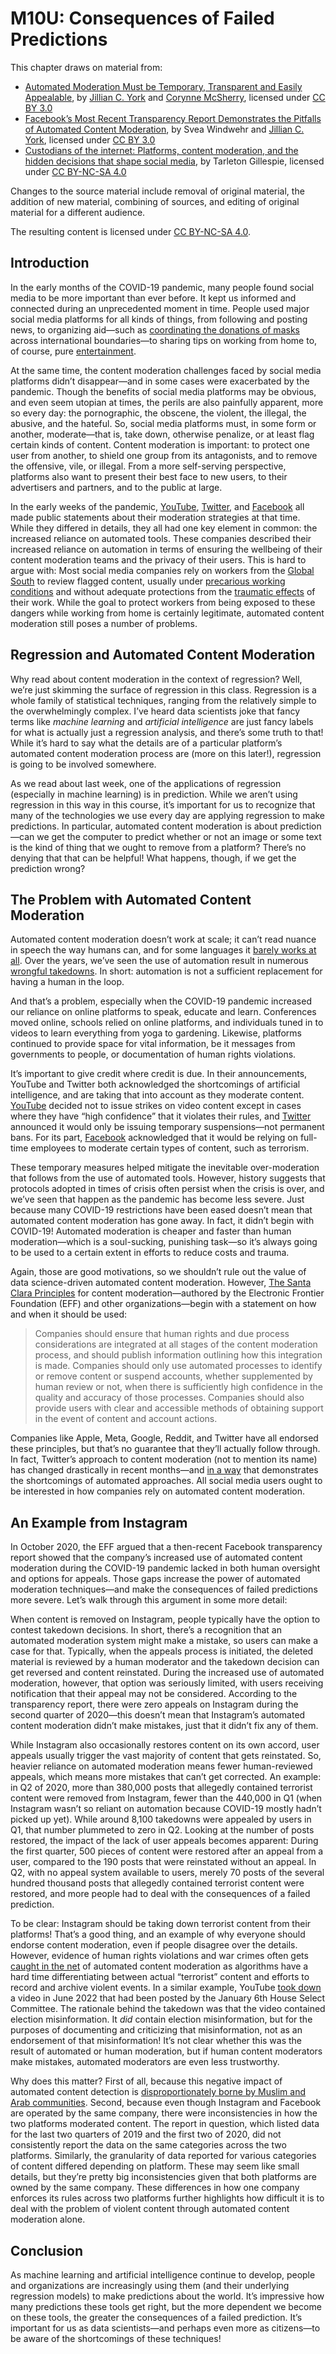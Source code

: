 # M10U: Consequences of Failed Predictions

This chapter draws on material from:

* [Automated Moderation Must be Temporary, Transparent and Easily Appealable](https://www.eff.org/deeplinks/2020/04/automated-moderation-must-be-temporary-transparent-and-easily-appealable), by [Jillian C. York](https://www.eff.org/about/staff/jillian-york) and [Corynne McSherry](https://www.eff.org/about/staff/corynne-mcsherry), licensed under [CC BY 3.0](https://creativecommons.org/licenses/by/3.0/us/)
* [Facebook's Most Recent Transparency Report Demonstrates the Pitfalls of Automated Content Moderation](https://www.eff.org/deeplinks/2020/10/facebooks-most-recent-transparency-report-demonstrates-pitfalls-automated-content), by Svea Windwehr and [Jillian C. York](https://www.eff.org/about/staff/jillian-york), licensed under [CC BY 3.0](https://creativecommons.org/licenses/by/3.0/us/)
* [Custodians of the internet: Platforms, content moderation, and the hidden decisions that shape social media](http://www.custodiansoftheinternet.org/), by Tarleton Gillespie, licensed under [CC BY-NC-SA 4.0](https://creativecommons.org/licenses/by-nc-sa/4.0/)

Changes to the source material include removal of original material, the addition of new material, combining of sources, and editing of original material for a different audience.

The resulting content is licensed under [CC BY-NC-SA 4.0](https://creativecommons.org/licenses/by-nc-sa/4.0/).

## Introduction

In the early months of the COVID-19 pandemic, many people found social media to be more important than ever before. It kept us informed and connected during an unprecedented moment in time. People used major social media platforms for all kinds of things, from following and posting news, to organizing aid—such as [coordinating the donations of masks](https://www.nbcnews.com/health/health-news/california-protective-equipment-shortage-pushes-nurses-consider-drastic-action-n1168976) across international boundaries—to sharing tips on working from home to, of course, pure [entertainment](https://twitter.com/J4CKMULL/status/1242897328329101317). 

At the same time, the content moderation challenges faced by social media platforms didn't disappear—and in some cases were exacerbated by the pandemic. Though the benefits of social media platforms may be obvious, and even seem utopian at times, the perils are also painfully apparent, more so every day: the pornographic, the obscene, the violent, the illegal, the abusive, and the hateful. So, social media platforms must, in some form or another, moderate—that is, take down, otherwise penalize, or at least flag certain kinds of content. Content moderation is important: to protect one user from another, to shield one group from its antagonists, and to remove the offensive, vile, or illegal. From a more self-serving perspective, platforms also want to present their best face to new users, to their advertisers and partners, and to the public at large.

In the early weeks of the pandemic, [YouTube](https://youtube-creators.googleblog.com/2020/03/protecting-our-extended-workforce-and.html), [Twitter](https://blog.twitter.com/en_us/topics/company/2020/An-update-on-our-continuity-strategy-during-COVID-19.html), and [Facebook](https://about.fb.com/news/2020/03/coronavirus/) all made public statements about their moderation strategies at that time. While they differed in details, they all had one key element in common: the increased reliance on automated tools. These companies described their increased reliance on automation in terms of ensuring the wellbeing of their content moderation teams and the privacy of their users. This is hard to argue with: Most social media companies rely on workers from the [Global South](https://en.wikipedia.org/wiki/Global_North_and_Global_South) to review flagged content, usually under [precarious working conditions](https://www.reuters.com/article/us-facebook-content-india-feature/some-facebook-content-reviewers-in-india-complain-of-low-pay-high-pressure-idUSKCN1QH15I) and without adequate protections from the [traumatic effects](https://www.theverge.com/2019/2/25/18229714/cognizant-facebook-content-moderator-interviews-trauma-working-conditions-arizona) of their work. While the goal to protect workers from being exposed to these dangers while working from home is certainly legitimate, automated content moderation still poses a number of problems.

## Regression and Automated Content Moderation

Why read about content moderation in the context of regression? Well, we're just skimming the surface of regression in this class. Regression is a whole family of statistical techniques, ranging from the relatively simple to the overwhelmingly complex. I've heard data scientists joke that fancy terms like *machine learning* and *artificial intelligence* are just fancy labels for what is actually just a regression analysis, and there's some truth to that! While it's hard to say what the details are of a particular platform's automated content moderation process are (more on this later!), regression is going to be involved somewhere.

As we read about last week, one of the applications of regression (especially in machine learning) is in prediction. While we aren't using regression in this way in this course, it's important for us to recognize that many of the technologies we use every day are applying regression to make predictions. In particular, automated content moderation is about prediction—can we get the computer to predict whether or not an image or some text is the kind of thing that we ought to remove from a platform? There's no denying that that can be helpful! What happens, though, if we get the prediction wrong?

## The Problem with Automated Content Moderation

Automated content moderation doesn’t work at scale; it can’t read nuance in speech the way humans can, and for some languages it [barely works at all](https://www.reuters.com/article/us-myanmar-rohingya-facebook/u-n-investigators-cite-facebook-role-in-myanmar-crisis-idUSKCN1GO2PN). Over the years, we’ve seen the use of automation result in numerous [wrongful takedowns](https://eff.org/tossedout). In short: automation is not a sufficient replacement for having a human in the loop.

And that’s a problem, especially when the COVID-19 pandemic increased our reliance on online platforms to speak, educate and learn. Conferences moved online, schools relied on online platforms, and individuals tuned in to videos to learn everything from yoga to gardening. Likewise, platforms continued to provide space for vital information, be it messages from governments to people, or documentation of human rights violations.

It’s important to give credit where credit is due. In their announcements, YouTube and Twitter both acknowledged the shortcomings of artificial intelligence, and are taking that into account as they moderate content. [YouTube](https://youtube-creators.googleblog.com/2020/03/protecting-our-extended-workforce-and.html) decided not to issue strikes on video content except in cases where they have “high confidence” that it violates their rules, and [Twitter](https://blog.twitter.com/en_us/topics/company/2020/An-update-on-our-continuity-strategy-during-COVID-19.html) announced it would only be issuing temporary suspensions—not permanent bans. For its part, [Facebook](https://about.fb.com/news/2020/03/coronavirus/#content-review) acknowledged that it would be relying on full-time employees to moderate certain types of content, such as terrorism. 

These temporary measures helped mitigate the inevitable over-moderation that follows from the use of automated tools. However, history suggests that protocols adopted in times of crisis often persist when the crisis is over, and we've seen that happen as the pandemic has become less severe. Just because many COVID-19 restrictions have been eased doesn't mean that automated content moderation has gone away. In fact, it didn't begin with COVID-19! Automated moderation is cheaper and faster than human moderation—which is a soul-sucking, punishing task—so it's always going to be used to a certain extent in efforts to reduce costs and trauma.

Again, those are good motivations, so we shouldn't rule out the value of data science-driven automated content moderation. However, [The Santa Clara Principles](https://santaclaraprinciples.org/) for content moderation—authored by the Electronic Frontier Foundation (EFF) and other organizations—begin with a statement on how and when it should be used:

> Companies should ensure that human rights and due process considerations are integrated at all stages of the content moderation process, and should publish information outlining how this integration is made. Companies should only use automated processes to identify or remove content or suspend accounts, whether supplemented by human review or not, when there is sufficiently high confidence in the quality and accuracy of those processes. Companies should also provide users with clear and accessible methods of obtaining support in the event of content and account actions.

Companies like Apple, Meta, Google, Reddit, and Twitter have all endorsed these principles, but that's no guarantee that they'll actually follow through. In fact, Twitter's approach to content moderation (not to mention its name) has changed drastically in recent months—and [in a way](https://www.techdirt.com/2023/01/10/as-elon-fires-more-trust-safety-staff-twitters-moderation-efforts-fall-apart/) that demonstrates the shortcomings of automated approaches. All social media users ought to be interested in how companies rely on automated content moderation.

## An Example from Instagram

In October 2020, the EFF argued that a then-recent Facebook transparency report showed that the company’s increased use of automated content moderation during the COVID-19 pandemic lacked in both human oversight and options for appeals. Those gaps increase the power of automated moderation techniques—and make the consequences of failed predictions more severe. Let's walk through this argument in some more detail:

When content is removed on Instagram, people typically have the option to contest takedown decisions. In short, there's a recognition that an automated moderation system might make a mistake, so users can make a case for that. Typically, when the appeals process is initiated, the deleted material is reviewed by a human moderator and the takedown decision can get reversed and content reinstated. During the increased use of automated moderation, however, that option was seriously limited, with users receiving notification that their appeal may not be considered. According to the transparency report, there were zero appeals on Instagram during the second quarter of 2020—this doesn't mean that Instagram's automated content moderation didn't make mistakes, just that it didn't fix any of them.

While Instagram also occasionally restores content on its own accord, user appeals usually trigger the vast majority of content that gets reinstated. So, heavier reliance on automated moderation means fewer human-reviewed appeals, which means more mistakes that can't get corrected. An example: in Q2 of 2020, more than 380,000 posts that allegedly contained terrorist content were removed from Instagram, fewer than the 440,000 in Q1 (when Instagram wasn't so reliant on automation because COVID-19 mostly hadn't picked up yet). While around 8,100 takedowns were appealed by users in Q1, that number plummeted to zero in Q2. Looking at the number of posts restored, the impact of the lack of user appeals becomes apparent: During the first quarter, 500 pieces of content were restored after an appeal from a user, compared to the 190 posts that were reinstated without an appeal. In Q2, with no appeal system available to users, merely 70 posts of the several hundred thousand posts that allegedly contained terrorist content were restored, and more people had to deal with the consequences of a failed prediction.

To be clear: Instagram should be taking down terrorist content from their platforms! That's a good thing, and an example of why everyone should endorse content moderation, even if people disagree over the details. However, evidence of human rights violations and war crimes often gets [caught in the net](https://www.eff.org/wp/caught-net-impact-extremist-speech-regulations-human-rights-content) of automated content moderation as algorithms have a hard time differentiating between actual “terrorist” content and efforts to record and archive violent events. In a similar example, YouTube [took down](https://www.techdirt.com/2022/06/21/impossibility-theorem-strikes-again-youtube-deletes-january-6th-committee-video/) a video in June 2022 that had been posted by the January 6th House Select Committee. The rationale behind the takedown was that the video contained election misinformation. It *did* contain election misinformation, but for the purposes of documenting and criticizing that misinformation, not as an endorsement of that misinformation! It's not clear whether this was the result of automated or human moderation, but if human content moderators make mistakes, automated moderators are even less trustworthy.

Why does this matter? First of all, because this negative impact of automated content detection is [disproportionately borne by Muslim and Arab communities](https://www.fastcompany.com/40540411/erasing-history-youtubes-deletion-of-syria-war-videos-concerns-human-rights-groups). Second, because even though Instagram and Facebook are operated by the same company, there were inconsistencies in how the two platforms moderated content. The report in question, which listed data for the last two quarters of 2019 and the first two of 2020, did not consistently report the data on the same categories across the two platforms. Similarly, the granularity of data reported for various categories of content differed depending on platform. These may seem like small details, but they're pretty big inconsistencies given that both platforms are owned by the same company. These differences in how one company enforces its rules across two platforms further highlights how difficult it is to deal with the problem of violent content through automated content moderation alone.


## Conclusion

As machine learning and artificial intelligence continue to develop, people and organizations are increasingly using them (and their underlying regression models) to make predictions about the world. It's impressive how many predictions these tools get right, but the more dependent we become on these tools, the greater the consequences of a failed prediction. It's important for us as data scientists—and perhaps even more as citizens—to be aware of the shortcomings of these techniques!